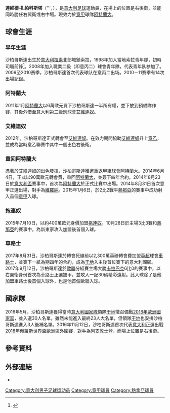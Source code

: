 {{noteTA
|G1=Football
|G2=uefa
|G3=意甲
|1=zh-hk:大衛; zh-tw:達維德;
|2=zh-hk:沙柏哥斯達; zh-tw:扎帕科斯塔;zh-cn:扎帕科斯塔;
}}
{{Infobox football biography
| name = 達維德·扎帕科斯塔<br/>Davide Zappacosta
| image               = Davide Zappacosta 2019.jpg
| image_size          = 200
| height = {{convert|1.85|m|ftin|0|abbr=on}}
| fullname = Davide Zappacosta
| birth_date = {{birth date and age|1992|6|11|df=y}}
| birth_place = [[意大利|意大利]][[索拉|索拉]]
| currentclub         = [[阿特蘭大足球會|阿特蘭大]]
| clubnumber          = 77
| position = [[右閘|右閘]]
| youthyears1 = 1998–2008 | youthclubs1 = [[索拉|索拉]]
| youthyears2 = 2008–2010 | youthclubs2 = {{link-en|伊索拉利里|A.C._Isola_Liri}}
| years1 = 2010–2011 | clubs1 = {{link-en|伊索拉利里|A.C._Isola_Liri}} | caps1 = 14 | goals1 = 1
| years2 = 2011–2012 | clubs2 = [[阿特蘭大足球會|阿特蘭大]] | caps2 = 0 | goals2 = 0
| years3 = 2011–2012 | clubs3 = → [[阿韋利諾足球俱樂部|艾維連奴]] (外借) | caps3 = 27 | goals3 = 0
| years4 = 2012–2014 | clubs4 = [[阿韋利諾足球俱樂部|艾維連奴]] | caps4 = 56 | goals4 = 3
| years5 = 2014–2015 | clubs5 = [[阿特蘭大足球會|阿特蘭大]] | caps5 = 29 | goals5 = 3
| years6 = 2015–2017 | clubs6 = [[拖連奴足球會|拖連奴]] | caps6 = 56 | goals6 = 2
| years7 = 2017–2021 | clubs7 = [[切尔西足球俱乐部|切尔西]] | caps7 = 26 | goals7 = 1
| years8 = 2019–2020 | clubs8 = → [[羅馬體育俱樂部|羅馬]] (外借) | caps8 = 9 | goals8 = 0
| years9 = 2020–2021 | clubs9 = → [[热那亚板球与足球俱乐部|热那亚]] (外借) | caps9 = 25 | goals9 = 4
| years10 = 2021– | clubs10 = [[阿特蘭大足球會|阿特蘭大]] | caps10 = 0 | goals10 = 0
| nationalyears1 = 2013–2015 | nationalteam1 = [[義大利21歲以下國家足球隊|意大利 U21]] | nationalcaps1 = 17 | nationalgoals1 = 0
| nationalyears2 = 2016– | nationalteam2 = [[意大利國家足球隊|意大利]] | nationalcaps2 = 13 | nationalgoals2 = 0
| pcupdate = 2021年8月24日
| ntupdate = 2018年9月7日
}}

'''達維德·扎帕科斯塔'''（{{lang-it|'''Davide Zappacosta}}'''，{{bd|1992年|6月11日}}），是[[意大利|意大利]][[足球|足球]]運動員，在場上的位置是右後衛，並能同時勝任右翼衛或右中場。現效力於[[意大利足球甲级联赛|意甲]]球隊[[阿特蘭大足球會|阿特蘭大]]。

==球會生涯==
===早年生涯===
沙柏哥斯達出生於[[意大利|意大利]][[拉素|拉素]]北部城鎮索拉，1998年加入當地索拉青年隊，初時司職前鋒<ref>{{cite news|url=http://www.settoregiovanile.figc.it/REGIONALE/LAZIO/COM_UFF/2004/RG_CU55%20del%2010%20maggio%202007.pdf|title=Comunicato Ufficiale n.55 (2006–07)|trans_title=Official announcement n.55 (2006–07)|date=10 May 2007|accessdate=19 October 2011|work=Comitato Regionale Lazio, FIGC|language=it|archive-date=2012-04-25|archive-url=https://web.archive.org/web/20120425080612/http://www.settoregiovanile.figc.it/REGIONALE/LAZIO/COM_UFF/2004/RG_CU55%20del%2010%20maggio%202007.pdf|dead-url=no}}</ref>。2008年加入職業二級（即意丙二）球會{{link-en|伊索拉利里|A.C._Isola_Liri}}青年隊，代表青年队参加了{{link-en|贝雷蒂国家青年联赛|Campionato Nazionale Dante Berretti}}。2009至2010赛季，沙柏哥斯達首次代表球队在意丙二出场。2010－11賽季有14次出場記錄。

===阿特蘭大===
2011年1月[[阿特蘭大足球會|阿特蘭大]]以6萬歐元買下沙柏哥斯達一半所有權，並下放到預備隊作賽，其後外借至意大利第三級別球會[[阿韋利諾足球俱樂部|艾維連奴]]。

===艾維連奴===
2012年，沙柏哥斯達正式轉會至[[阿韋利諾足球俱樂部|艾維連奴]]。在效力期間協助[[阿韋利諾足球俱樂部|艾維連奴]]升上[[意大利乙組足球聯賽|意乙]]，並成為當時意乙聯賽中其中一個出色右後衛。

===重回阿特蘭大===
憑著於[[阿韋利諾足球俱樂部|艾維連奴]]的出色發揮，沙柏哥斯達獲邀重返甲組球會[[阿特蘭大足球會|阿特蘭大]]。2014年6月4日，正式以90萬歐元轉會費，重回[[阿特蘭大足球會|阿特蘭大]]，並簽下四年合約。2014年8月23日於[[意大利盃|意大利盃]]賽事中，首次為[[阿特蘭大足球會|阿特蘭大]]於正式比賽中出場。2014年8月31日首次意甲正選出場，對手為[[維羅納足球會|維羅納]]。2015年1月6日，於2比2戰平[[熱那亞板球與足球俱樂部|熱那亞]]的賽事中成功射入首個[[意甲|意甲]]入球。

===拖連奴===
2015年7月10日，以約400萬歐元身價加盟[[拖連奴足球會|拖連奴]]。10月28日於主場3比3賽和[[熱那亞板球與足球俱樂部|熱那亞]]的賽事中，為新東家攻入加盟後首個入球。

===車路士===
2017年8月31日，沙柏哥斯達於轉會死線前以2,300萬英磅轉會費加盟[[英超|英超]]球會[[車路士足球會|車路士]]，並簽下一紙為期四年的合約，成為[[安東尼奧·孔蒂|干地]]入主後首位簽下的意大利國腳。2017年9月12日，沙柏哥斯達於[[歐聯|歐聯]]分組賽主場大勝[[卡拉巴克|卡拉巴克]]6比0的賽事中，以右翼衛身份首次為車路士正選披甲，並攻入一記30碼精彩遠射。此入球除了是他加盟車路士後首個入球外，也是他首個歐聯入球。

==國家隊==
2016年5月，沙柏哥斯達獲得當時[[意大利國家足球隊|意大利國家隊]]領隊[[安東尼奧·孔蒂|干地]]徵召備戰[[2016年歐洲國家盃|2016年歐洲國家盃]]，並入選30人名單。雖然未能進入最終23人大名單，但領隊[[安東尼奧·孔蒂|干地]]也安排沙柏哥斯達進入3人後補名單。2016年11月12日，沙柏哥斯達首次代表[[意大利國家足球隊|意大利]]正選出戰[[2018年國際足協世界盃外圍賽_(歐洲區)|2018年俄羅斯世界盃歐洲區外圍賽]]，對手為[[列支敦士登國家足球隊|列支敦士登]]，而場上位置是右後衛。

== 參考資料 ==
{{reflist}}
==外部連結==
*{{Soccerway}}
{{Atalanta B.C. squad}}

{{DEFAULTSORT: Zappacosta, Davide}}
[[Category:意大利男子足球运动员|Category:意大利男子足球运动员]]
[[Category:意甲球員|Category:意甲球員]]
[[Category:熱拿亞球員|Category:熱拿亞球員]]